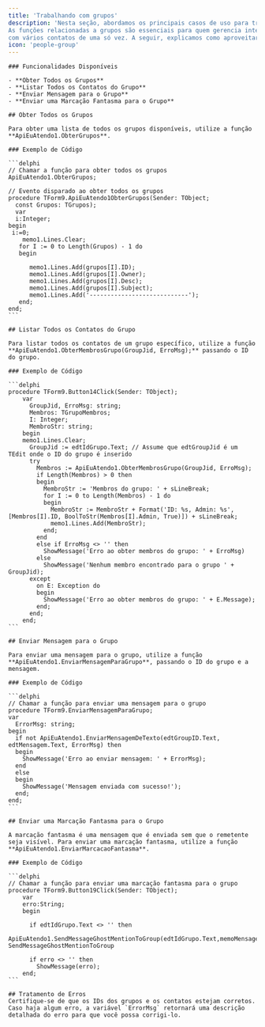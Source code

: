 ```yaml
---
title: 'Trabalhando com grupos'
description: 'Nesta seção, abordamos os principais casos de uso para trabalhar com grupos utilizando o componente ApiEuAtendo. 
As funções relacionadas a grupos são essenciais para quem gerencia interações em massa, permitindo uma comunicação eficiente e organizada 
com vários contatos de uma só vez. A seguir, explicamos como aproveitar essas funções para obter, listar e interagir com grupos no seu sistema.'
icon: 'people-group'
---
```


    ### Funcionalidades Disponíveis

    - **Obter Todos os Grupos**
    - **Listar Todos os Contatos do Grupo**
    - **Enviar Mensagem para o Grupo**
    - **Enviar uma Marcação Fantasma para o Grupo**

    ## Obter Todos os Grupos

    Para obter uma lista de todos os grupos disponíveis, utilize a função **ApiEuAtendo1.ObterGrupos**.

    ### Exemplo de Código

    ```delphi
    // Chamar a função para obter todos os grupos
    ApiEuAtendo1.ObterGrupos;

    // Evento disparado ao obter todos os grupos
    procedure TForm9.ApiEuAtendo1ObterGrupos(Sender: TObject;
	  const Grupos: TGrupos);
	  var
	  i:Integer;
	begin
	 i:=0;
		memo1.Lines.Clear;
	   for I := 0 to Length(Grupos) - 1 do
	   begin

		  memo1.Lines.Add(grupos[I].ID);
		  memo1.Lines.Add(grupos[I].Owner);
		  memo1.Lines.Add(grupos[I].Desc);
		  memo1.Lines.Add(grupos[I].Subject);
		  memo1.Lines.Add('----------------------------');
	   end;
	end;
    ```

    ## Listar Todos os Contatos do Grupo

    Para listar todos os contatos de um grupo específico, utilize a função **ApiEuAtendo1.ObterMembrosGrupo(GroupJid, ErroMsg);** passando o ID do grupo.

    ### Exemplo de Código

    ```delphi
    procedure TForm9.Button14Click(Sender: TObject);
		var
		  GroupJid, ErroMsg: string;
		  Membros: TGrupoMembros;
		  I: Integer;
		  MembroStr: string;
		begin
		memo1.Lines.Clear;
		  GroupJid := edtIdGrupo.Text; // Assume que edtGroupJid é um TEdit onde o ID do grupo é inserido
		  try
			Membros := ApiEuAtendo1.ObterMembrosGrupo(GroupJid, ErroMsg);
			if Length(Membros) > 0 then
			begin
			  MembroStr := 'Membros do grupo: ' + sLineBreak;
			  for I := 0 to Length(Membros) - 1 do
			  begin
				MembroStr := MembroStr + Format('ID: %s, Admin: %s', [Membros[I].ID, BoolToStr(Membros[I].Admin, True)]) + sLineBreak;
				memo1.Lines.Add(MembroStr);
			  end;
			end
			else if ErroMsg <> '' then
			  ShowMessage('Erro ao obter membros do grupo: ' + ErroMsg)
			else
			  ShowMessage('Nenhum membro encontrado para o grupo ' + GroupJid);
		  except
			on E: Exception do
			begin
			  ShowMessage('Erro ao obter membros do grupo: ' + E.Message);
			end;
		  end;
		end;
    ```

    ## Enviar Mensagem para o Grupo

    Para enviar uma mensagem para o grupo, utilize a função **ApiEuAtendo1.EnviarMensagemParaGrupo**, passando o ID do grupo e a mensagem.

    ### Exemplo de Código

    ```delphi
    // Chamar a função para enviar uma mensagem para o grupo
    procedure TForm9.EnviarMensagemParaGrupo;
    var
      ErrorMsg: string;
    begin
      if not ApiEuAtendo1.EnviarMensagemDeTexto(edtGroupID.Text, edtMensagem.Text, ErrorMsg) then
      begin
        ShowMessage('Erro ao enviar mensagem: ' + ErrorMsg);
      end
      else
      begin
        ShowMessage('Mensagem enviada com sucesso!');
      end;
    end;
    ```

    ## Enviar uma Marcação Fantasma para o Grupo

    A marcação fantasma é uma mensagem que é enviada sem que o remetente seja visível. Para enviar uma marcação fantasma, utilize a função **ApiEuAtendo1.EnviarMarcacaoFantasma**.

    ### Exemplo de Código

    ```delphi
    // Chamar a função para enviar uma marcação fantasma para o grupo
    procedure TForm9.Button19Click(Sender: TObject);
		var
		erro:String;
		begin

		  if edtIdGrupo.Text <> '' then
			 ApiEuAtendo1.SendMessageGhostMentionToGroup(edtIdGrupo.Text,memoMensagemEnviar.Lines.text,erro);// SendMessageGhostMentionToGroup

		  if erro <> '' then
			ShowMessage(erro);
		end;
    ```

    ## Tratamento de Erros
    Certifique-se de que os IDs dos grupos e os contatos estejam corretos. Caso haja algum erro, a variável `ErrorMsg` retornará uma descrição detalhada do erro para que você possa corrigi-lo.
